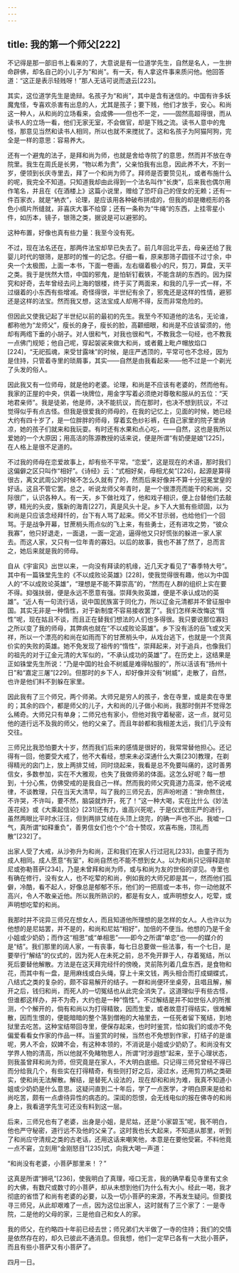 ```yaml
---
---
---
```

title: 我的第一个师父[222]
---




不记得是那一部旧书上看来的了，大意说是有一位道学先生，自然是名人，一生拚命辟佛，却名自己的小儿子为“和尚”。有一天，有人拿这件事来质问他。他回答道：“这正是表示轻贱呀！”那人无话可说而退云[223]。

其实，这位道学先生是诡辩。名孩子为“和尚”，其中是含有迷信的。中国有许多妖魔鬼怪，专喜欢杀害有出息的人，尤其是孩子；要下贱，他们才放手，安心。和尚这一种人，从和尚的立场看来，会成佛——但也不一定，——固然高超得很，而从读书人的立场一看，他们无家无室，不会做官，却是下贱之流。读书人意中的鬼怪，那意见当然和读书人相同，所以也就不来搅扰了。这和名孩子为阿猫阿狗，完全是一样的意思：容易养大。

还有一个避鬼的法子，是拜和尚为师，也就是舍给寺院了的意思，然而并不放在寺院里。我生在周氏是长男，“物以希为贵”，父亲怕我有出息，因此养不大，不到一岁，便领到长庆寺里去，拜了一个和尚为师了。拜师是否要贽见礼，或者布施什么的呢，我完全不知道。只知道我却由此得到一个法名叫作“长庚”，后来我也偶尔用作笔名，并且在《在酒楼上》这篇小说里，赠给了恐吓自己的侄女的无赖；还有一件百家衣，就是“衲衣”，论理，是应该用各种破布拼成的，但我的却是橄榄形的各色小绸片所缝就，非喜庆大事不给穿；还有一条称为“牛绳”的东西，上挂零星小件，如历本，镜子，银筛之类，据说是可以避邪的。

这种布置，好像也真有些力量：我至今没有死。

不过，现在法名还在，那两件法宝却早已失去了。前几年回北平去，母亲还给了我婴儿时代的银筛，是那时的惟一的记念。仔细一看，原来那筛子圆径不过寸余，中央一个太极图，上面一本书，下面一卷画，左右缀着极小的尺，剪刀，算盘，天平之类。我于是恍然大悟，中国的邪鬼，是怕斩钉截铁，不能含胡的东西的。因为探究和好奇，去年曾经去问上海的银楼，终于买了两面来，和我的几乎一式一样，不过缀着的小东西有些增减。奇怪得很，半世纪有余了，邪鬼还是这样的性情，避邪还是这样的法宝。然而我又想，这法宝成人却用不得，反而非常危险的。

但因此又使我记起了半世纪以前的最初的先生。我至今不知道他的法名，无论谁，都称他为“龙师父”，瘦长的身子，瘦长的脸，高颧细眼，和尚是不应该留须的，他却有两绺下垂的小胡子。对人很和气，对我也很和气，不教我念一句经，也不教我一点佛门规矩；他自己呢，穿起袈裟来做大和尚，或者戴上毗卢帽放焰口[224]，“无祀孤魂，来受甘露味”的时候，是庄严透顶的，平常可也不念经，因为是住持，只管着寺里的琐屑事，其实——自然是由我看起来——他不过是一个剃光了头发的俗人。

因此我又有一位师母，就是他的老婆。论理，和尚是不应该有老婆的，然而他有。我家的正屋的中央，供着一块牌位，用金字写着必须绝对尊敬和服从的五位：“天地君亲师”。我是徒弟，他是师，决不能抗议，而在那时，也决不想到抗议，不过觉得似乎有点古怪。但我是很爱我的师母的，在我的记忆上，见面的时候，她已经大约有四十岁了，是一位胖胖的师母，穿着玄色纱衫裤，在自己家里的院子里纳凉，她的孩子们就来和我玩耍。有时还有水果和点心吃，——自然，这也是我所以爱她的一个大原因；用高洁的陈源教授的话来说，便是所谓“有奶便是娘”[225]，在人格上是很不足道的。

不过我的师母在恋爱故事上，却有些不平常。“恋爱”，这是现在的术语，那时我们这偏僻之区只叫作“相好”。《诗经》云：“式相好矣，毋相尤矣”[226]，起源是算得很古，离文武周公的时候不怎么久就有了的，然而后来好像并不算十分冠冕堂皇的好话。这且不管它罢。总之，听说龙师父年青时，是一个很漂亮而能干的和尚，交际很广，认识各种人。有一天，乡下做社戏了，他和戏子相识，便上台替他们去敲锣，精光的头皮，簇新的海青[227]，真是风头十足。乡下人大抵有些顽固，以为和尚是只应该念经拜忏的，台下有人骂了起来。师父不甘示弱，也给他们一个回骂。于是战争开幕，甘蔗梢头雨点似的飞上来，有些勇士，还有进攻之势，“彼众我寡”，他只好退走，一面退，一面一定追，逼得他又只好慌张的躲进一家人家去。而这人家，又只有一位年青的寡妇。以后的故事，我也不甚了然了，总而言之，她后来就是我的师母。

自从《宇宙风》出世以来，一向没有拜读的机缘，近几天才看见了“春季特大号”。其中有一篇铢堂先生的《不以成败论英雄》[228]，使我觉得很有趣，他以为中国人的“不以成败论英雄”，“理想是不能不算崇高”的，“然而在人群的组织上实在要不得。抑强扶弱，便是永远不愿意有强。崇拜失败英雄，便是不承认成功的英雄”。“近人有一句流行话，说中国民族富于同化力，所以辽金元清都并不曾征服中国。其实无非是一种惰性，对于新制度不容易接收罢了”。我们怎样来改悔这“惰性”呢，现在姑且不谈，而且正在替我们想法的人们也多得很。我只要说那位寡妇之所以变了我的师母，其弊病也就在“不以成败论英雄”。乡下没有活的岳飞或文天祥，所以一个漂亮的和尚在如雨而下的甘蔗梢头中，从戏台逃下，也就是一个货真价实的失败的英雄。她不免发现了祖传的“惰性”，崇拜起来，对于追兵，也像我们的祖先的对于辽金元清的大军似的，“不承认成功的英雄”了。在历史上，这结果是正如铢堂先生所说：“乃是中国的社会不树威是难得帖服的”，所以活该有“扬州十日”和“嘉定三屠”[229]。但那时的乡下人，却好像并没有“树威”，走散了，自然，也许是他们料不到躲在家里。

因此我有了三个师兄，两个师弟。大师兄是穷人的孩子，舍在寺里，或是卖在寺里的；其余的四个，都是师父的儿子，大和尚的儿子做小和尚，我那时倒并不觉得怎么稀奇。大师兄只有单身；二师兄也有家小，但他对我守着秘密，这一点，就可见他的道行远不及我的师父，他的父亲了。而且年龄都和我相差太远，我们几乎没有交往。

三师兄比我恐怕要大十岁，然而我们后来的感情是很好的，我常常替他担心。还记得有一回，他要受大戒了，他不大看经，想来未必深通什么大乘[230]教理，在剃得精光的囟门上，放上两排艾绒，同时烧起来，我看是总不免要叫痛的，这时善男信女，多数参加，实在不大雅观，也失了我做师弟的体面。这怎么好呢？每一想到，十分心焦，仿佛受戒的是我自己一样。然而我的师父究竟道力高深，他不说戒律，不谈教理，只在当天大清早，叫了我的三师兄去，厉声吩咐道：“拚命熬住，不许哭，不许叫，要不然，脑袋就炸开，死了！”这一种大喝，实在比什么《妙法莲花经》或《大乘起信论》[231]还有力，谁高兴死呢，于是仪式很庄严的进行，虽然两眼比平时水汪汪，但到两排艾绒在头顶上烧完，的确一声也不出。我嘘一口气，真所谓“如释重负”，善男信女们也个个“合十赞叹，欢喜布施，顶礼而散”[232]了。

出家人受了大戒，从沙弥升为和尚，正和我们在家人行过冠礼[233]，由童子而为成人相同。成人愿意“有室”，和尚自然也不能不想到女人。以为和尚只记得释迦牟尼或弥勒菩萨[234]，乃是未曾拜和尚为师，或与和尚为友的世俗的谬见。寺里也有确在修行，没有女人，也不吃荤的和尚，例如我的大师兄即是其一，然而他们孤僻，冷酷，看不起人，好像总是郁郁不乐，他们的一把扇或一本书，你一动他就不高兴，令人不敢亲近他。所以我所熟识的，都是有女人，或声明想女人，吃荤，或声明想吃荤的和尚。

我那时并不诧异三师兄在想女人，而且知道他所理想的是怎样的女人。人也许以为他想的是尼姑罢，并不是的，和尚和尼姑“相好”，加倍的不便当。他想的乃是千金小姐或少奶奶；而作这“相思”或“单相思”——即今之所谓“单恋”也——的媒介的是“结”。我们那里的阔人家，一有丧事，每七日总要做一些法事，有一个七日，是要举行“解结”的仪式的，因为死人在未死之前，总不免开罪于人，存着冤结，所以死后要替他解散。方法是在这天拜完经忏的傍晚，灵前陈列着几盘东西，是食物和花，而其中有一盘，是用麻线或白头绳，穿上十来文钱，两头相合而打成蝴蝶式，八结式之类的复杂的，颇不容易解开的结子。一群和尚便环坐桌旁，且唱且解，解开之后，钱归和尚，而死人的一切冤结也从此完全消失了。这道理似乎有些古怪，但谁都这样办，并不为奇，大约也是一种“惰性”。不过解结是并不如世俗人的所推测，个个解开的，倘有和尚以为打得精致，因而生爱，或者故意打得结实，很难解散，因而生恨的，便能暗暗的整个落到僧袍的大袖里去，一任死者留下冤结，到地狱里去吃苦。这种宝结带回寺里，便保存起来，也时时鉴赏，恰如我们的或亦不免偏爱看看女作家的作品一样。当鉴赏的时候，当然也不免想到作家，打结子的是谁呢，男人不会，奴婢不会，有这种本领的，不消说是小姐或少奶奶了。和尚没有文学界人物的清高，所以他就不免睹物思人，所谓“时涉遐想”起来，至于心理状态，则我虽曾拜和尚为师，但究竟是在家人，不大明白底细。只记得三师兄曾经不得已而分给我几个，有些实在打得精奇，有些则打好之后，浸过水，还用剪刀柄之类砸实，使和尚无法解散。解结，是替死人设法的，现在却和和尚为难，我真不知道小姐或少奶奶是什么意思。这疑问直到二十年后，学了一点医学，才明白原来是给和尚吃苦，颇有一点虐待异性的病态的。深闺的怨恨，会无线电似的报在佛寺的和尚身上，我看道学先生可还没有料到这一层。

后来，三师兄也有了老婆，出身是小姐，是尼姑，还是“小家碧玉”呢，我不明白，他也严守秘密，道行远不及他的父亲了。这时我也长大起来，不知道从那里，听到了和尚应守清规之类的古老话，还用这话来嘲笑他，本意是在要他受窘。不料他竟一点不窘，立刻用“金刚怒目”[235]式，向我大喝一声道：

“和尚没有老婆，小菩萨那里来！？”

这真是所谓“狮吼”[236]，使我明白了真理，哑口无言，我的确早看见寺里有丈余的大佛，有数尺或数寸的小菩萨，却从未想到他们为什么有大小。经此一喝，我才彻底的省悟了和尚有老婆的必要，以及一切小菩萨的来源，不再发生疑问。但要找寻三师兄，从此却艰难了一点，因为这位出家人，这时就有了三个家了：一是寺院，二是他的父母的家，三是他自己和女人的家。

我的师父，在约略四十年前已经去世；师兄弟们大半做了一寺的住持；我们的交情是依然存在的，却久已彼此不通消息。但我想，他们一定早已各有一大批小菩萨，而且有些小菩萨又有小菩萨了。

四月一日。